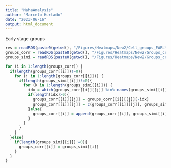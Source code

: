 ```yaml
---
title: "MahaAnalysis"
author: "Marcelo Hurtado"
date: "2023-06-16"
output: html_document
---
```


Early stage groups
```r
res = readRDS(paste0(getwd(), "/Figures/Heatmaps/New2/Cell_groups_EARLYSTAGE.rds"))
groups_corr = readRDS(paste0(getwd(), "/Figures/Heatmaps/New2/Groups_cells_correlation_EARLYSTAGE.rds"))
groups_simi = readRDS(paste0(getwd(), "/Figures/Heatmaps/New2/Groups_cells_similarity_EARLYSTAGE.rds"))
```

```r
for (i in 1:length(groups_corr)) {
  if(length(groups_corr[[i]])!=0){
    for (j in 1:length(groups_corr[[i]])) {
      if(length(groups_simi[[i]])!=0){
        for (k in 1:length(groups_simi[[i]])) {
          idx = which(groups_corr[[i]][[j]] %in% names(groups_simi[[i]][k]))
          if(length(idx)>0){
            groups_corr[[i]][[j]] = groups_corr[[i]][[j]][-idx]
            groups_corr[[i]][[j]] = c(groups_corr[[i]][[j]], groups_simi[[i]])
          }else{
            groups_corr[[i]] = append(groups_corr[[i]], groups_simi[[i]][k])
          }
        }
      }
    }
  }else{
    if(length(groups_simi[[i]])!=0){
      groups_corr[[i]] = groups_simi[[i]]
    }
  }
}
```

